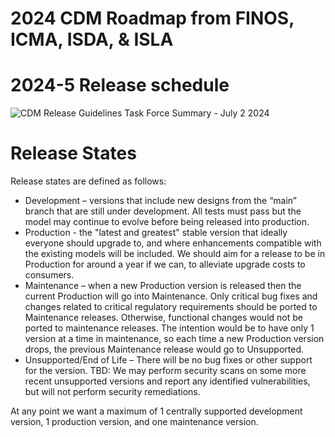 # 2024 CDM Roadmap from FINOS, ICMA, ISDA, & ISLA
# 2024-5 Release schedule
![CDM Release Guidelines Task Force Summary - July 2 2024](https://github.com/finos/common-domain-model/assets/7291088/9542593d-b63e-4447-8a21-cfec1df65221)

Release States
===============
Release states are defined as follows:
* Development – versions that include new designs from the “main” branch that are still under development.  All tests must pass but the model may continue to evolve before being released into production.
* Production - the "latest and greatest" stable version that ideally everyone should upgrade to, and where enhancements compatible with the existing models will be included. We should aim for a release to be in Production for around a year if we can, to alleviate upgrade costs to consumers. 
* Maintenance – when a new Production version is released then the current Production will go into Maintenance. Only critical bug fixes and changes related to critical regulatory requirements should be ported to Maintenance releases. Otherwise, functional changes would not be ported to maintenance releases.  The intention would be to have only 1 version at a time in maintenance, so each time a new Production version drops, the previous Maintenance release would go to Unsupported.
* Unsupported/End of Life – There will be no bug fixes or other support for the version.  TBD: We may perform security scans on some more recent unsupported versions and report any identified vulnerabilities, but will not perform security remediations.

  
At any point we want a maximum of 1 centrally supported development version, 1 production version, and one maintenance version.


